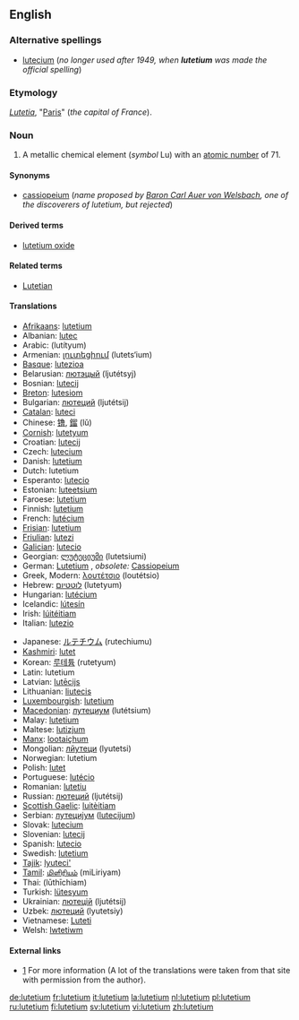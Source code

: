 {{see|Lutetium}}
==English==
{{elements|Lu|ytterbium|Yb|hafnium|Hf}}

===Alternative spellings===
*[[lutecium]] (''no longer used after 1949, when '''lutetium''' was made the official spelling'')

===Etymology===
{{L.}} ''[[Lutetia]]'', "[[Paris]]" (''the capital of France'').

===Noun===
{{en-noun|-}}
{{wikipedia}}

# {{element}} A metallic chemical element (''symbol'' Lu) with an [[atomic number]] of 71.

====Synonyms====
*[[cassiopeium]] (''name proposed by [[w:Carl Auer von Welsbach|Baron Carl Auer von Welsbach]], one of the discoverers of lutetium, but rejected'')

====Derived terms====
*[[lutetium oxide]]

====Related terms====
*[[Lutetian]]

====Translations====
{{trans-top|chemical element}}
*[[Afrikaans]]: [[#Afrikaans|lutetium]]
*Albanian: [[lutec]]
*Arabic: {{ARchar|[[لوتيتيوم]]}} (lutítyum) {{m}}
*Armenian: [[լուտեցիում]] (lutets‘ium)
*[[Basque]]: [[lutezioa]]
*Belarusian: [[лютэцый]] (ljutétsyj) {{m}}
*Bosnian: [[lutecij]]
*[[Breton]]: [[lutesiom]]
*Bulgarian: [[лютеций]] (ljutétsij) {{m}}
*[[Catalan]]: [[luteci]]
*Chinese: [[镥]], [[鎦]] (lǔ)
*[[Cornish]]: [[lutetyum]]
*Croatian: [[lutecij]]
*Czech: [[lutecium]]
*Danish: [[#Danish|lutetium]]
*Dutch: lutetium {{n}}
*Esperanto: [[lutecio]]
*Estonian: [[luteetsium]]
*Faroese: [[#Faroese|lutetium]]
*Finnish: [[#Finnish|lutetium]]
*French: [[lutécium]] {{m}}
*[[Frisian]]: [[#Frisian|lutetium]]
*[[Friulian]]: [[lutezi]]
*[[Galician]]: [[lutecio]]
*Georgian: [[ლუტეციუმი]] (lutetsiumi)
*German: [[Lutetium]] {{n}}, ''obsolete:'' [[Cassiopeium]] {{n}}
*Greek, Modern: [[λουτέτσιο]] (loutétsio) {{n}}
*Hebrew: [[לוטטיום]] (lutetyum)
*Hungarian: [[lutécium]]
*Icelandic: [[lútesín]]
*Irish: [[lúitéitiam]]
*Italian: [[lutezio]] {{m}}
{{trans-mid}}
*Japanese: [[ルテチウム]] (rutechiumu)
*[[Kashmiri]]: [[lutet]]
*Korean: [[루테튬]] (rutetyum)
*Latin: lutetium
*Latvian: [[lutēcijs]]
*Lithuanian: [[liutecis]]
*[[Luxembourgish]]: [[#Luxembourgish|lutetium]]
*[[Macedonian]]: [[лутециум]] (lutétsium) {{m}}
*Malay: [[#Malay|lutetium]]
*Maltese: [[lutizjum]]
*[[Manx]]: [[lootaiçhum]]
*Mongolian: [[лйутеци]] (lyutetsi)
*Norwegian: lutetium
*Polish: [[lutet]] {{m}}
*Portuguese: [[lutécio]] {{m}}
*Romanian: [[luteţiu]] {{n}}
*Russian: [[лютеций]] (ljutétsij) {{m}}
*[[Scottish Gaelic]]: [[luitèitiam]]
*Serbian: [[лутециjум]] ([[lutecijum]]) {{m}}
*Slovak: [[lutecium]]
*Slovenian: [[lutecij]]
*Spanish: [[lutecio]] {{m}}
*Swedish: [[#Sweedish|lutetium]]
*[[Tajik]]: [[lyuteci']]
*[[Tamil]]: [[மிளிரியம்]] (miLiriyam)
*Thai: {{THchar|[[ลูทีเชียม]]}} (lūthīchiam)
*Turkish: [[lütesyum]]
*Ukrainian: [[лютецiй]] (ljutétsij) {{m}}
*Uzbek: [[лютеций]] (lyutetsiy)
*Vietnamese: [[Luteti]]
*Welsh: [[lwtetiwm]]
{{trans-bottom}}

====External links====
*[http://elements.vanderkrogt.net/elem/lu.html] For more information (A lot of the translations were taken from that site with permission from the author).

[[de:lutetium]]
[[fr:lutetium]]
[[it:lutetium]]
[[la:lutetium]]
[[nl:lutetium]]
[[pl:lutetium]]
[[ru:lutetium]]
[[fi:lutetium]]
[[sv:lutetium]]
[[vi:lutetium]]
[[zh:lutetium]]
